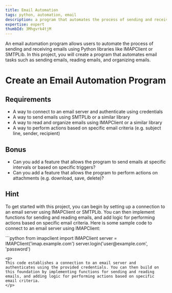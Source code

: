 ```yaml
---
title: Email Automation
tags: python, automation, email
description: a program that automates the process of sending and receiving emails using libraries like IMAPClient or SMTPLib
expertise: expert
thumbId: 3Mhgvrk4tjM
---
```


An email automation program allows users to automate the process of sending and receiving emails using Python libraries like IMAPClient or SMTPLib. In this project, you will create a program that automates email tasks such as sending emails, reading emails, and organizing emails.

<h1>Create an Email Automation Program</h1>
<h2>Requirements</h2>
<ul>
  <li>
    A way to connect to an email server and authenticate using credentials
  </li>
  <li>
    A way to send emails using SMTPLib or a similar library
  </li>
  <li>
    A way to read and organize emails using IMAPClient or a similar library
  </li>
  <li>
    A way to perform actions based on specific email criteria (e.g. subject line, sender, recipient)
  </li>
</ul>
<h2>Bonus</h2>
<ul>
  <li>
    Can you add a feature that allows the program to send emails at specific intervals or based on specific triggers?
  </li>
  <li>
    Can you add a feature that allows the program to perform actions on attachments (e.g. download, save, delete)?
  </li>
</ul>
<h2>Hint</h2>
<p>
 To get started with this project, you can begin by setting up a connection to an email server using IMAPClient or SMTPLib. You can then implement functions for sending and reading emails, and add logic for performing actions based on specific email criteria.
Here is some sample code to connect to an email server using IMAPClient:

</p>
```python
from imapclient import IMAPClient
server = IMAPClient('imap.example.com')
server.login('user@example.com', 'password')

```
<p>
This code establishes a connection to an email server and authenticates using the provided credentials. You can then build on this foundation by implementing functions for sending and reading emails, and adding logic for performing actions based on specific email criteria.
</p>
```
